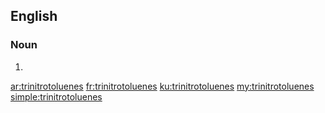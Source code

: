 ==English==

===Noun===
{{head|en|plural}}

# {{plural of|trinitrotoluene|lang=en}}

[[ar:trinitrotoluenes]]
[[fr:trinitrotoluenes]]
[[ku:trinitrotoluenes]]
[[my:trinitrotoluenes]]
[[simple:trinitrotoluenes]]